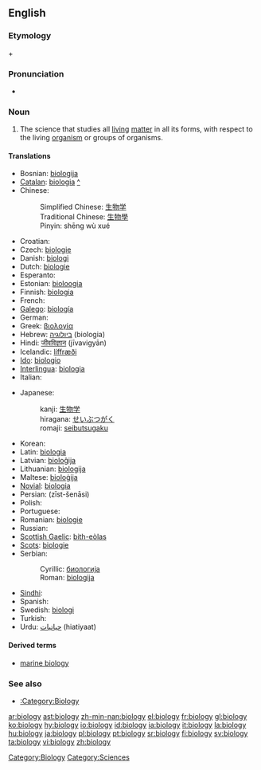 {{wikipedia}}
==English==

===Etymology===
{{AGr.}} {{term|sc=polytonic|βίος|tr=bíos||bio-, life}} + {{term|sc=polytonic|-λογία|tr=-logía||-logy, branch of study, to speak}}

===Pronunciation===
* {{IPA|/ˌba.ˈjɔ.lə.dʒɪ/}}

===Noun===
{{en-noun|-}}

# The science that studies all [[living]] [[matter]] in all its forms, with respect to the living [[organism]] or groups of organisms.

====Translations====
{{trans-top}}
*Bosnian: [[biologija#Bosnian|biologija]] {{f}}
*[[Catalan]]: [[biologia]] {{f}} [[:ca:biologia|^]]
*Chinese:
*:Simplified Chinese: [[生物学]]
*:Traditional Chinese: [[生物學]]
*:Pinyin: shēng wù xué
*Croatian: {{t|hr|biologija|f}}
*Czech: [[biologie]] {{f}}
*Danish: [[biologi]]
*Dutch: [[biologie]]
*Esperanto: {{t|eo|biologio}}
*Estonian: [[bioloogia]]
*Finnish: [[biologia]]
*French: {{t|fr|biologie|f}}
*[[Galego]]: [[biología]] {{f}}
*German: {{t|de|Biologie|f}}
*Greek: [[βιολογία]] {{f}}
*Hebrew: [[ביולוגיה]] (biologia) {{f}}
*Hindi: [[जीवविज्ञान]] (jīvavigyān)
*Icelandic: [[líffræði]] {{f}}
*[[Ido]]: [[biologio]]
*[[Interlingua]]: [[biologia]]
*Italian: {{t|it|biologia|f}}
{{trans-mid}}
*Japanese:
*:kanji: [[生物学]]
*:hiragana: [[せいぶつがく]]
*:romaji: [[seibutsugaku]]
*Korean: {{t|ko|sc=Hang|생물학|tr=saengmulhak}}
*Latin: [[biologia]] {{f}}
*Latvian: [[bioloĝija]] {{f}}
*Lithuanian: [[biologija]] {{f}}
*Maltese: [[bioloġija]]
*[[Novial]]: [[biologia]]
*Persian: {{FAchar|[[زیست‌شناسی]]}} (zīst-šenāsi)
*Polish: {{t|pl|biologia|f}}
*Portuguese: {{t|pt|biologia|f}}
*Romanian: [[biologie]] {{f}}
*Russian: {{t|ru|sc=Cyrl|биология|alt=биоло́гия|tr=biológiya|f}}
*[[Scottish Gaelic]]: [[bith-eòlas]] {{m}}
*[[Scots]]: [[biologie]]
*Serbian:
*:Cyrillic: [[биологија#Serbian|биологија]] {{f}}
*:Roman: [[biologija#Serbian|biologija]] {{f}}
*[[Sindhi]]: {{SDchar|[[جِياڀياسُ]]}} {{m}}
*Spanish: {{t|es|biología|f}}
*Swedish: [[biologi]] {{c}}
*Turkish: {{t|tr|biyoloji}}
*Urdu: [[حیاتیات]] (hiatiyaat) {{f}}
{{trans-bottom}}

====Derived terms====
*[[marine biology]]

===See also===
* [[:Category:Biology]]

[[Category:Biology]]
[[Category:Sciences]]

[[ar:biology]]
[[ast:biology]]
[[zh-min-nan:biology]]
[[el:biology]]
[[fr:biology]]
[[gl:biology]]
[[ko:biology]]
[[hy:biology]]
[[io:biology]]
[[id:biology]]
[[ia:biology]]
[[it:biology]]
[[la:biology]]
[[hu:biology]]
[[ja:biology]]
[[pl:biology]]
[[pt:biology]]
[[sr:biology]]
[[fi:biology]]
[[sv:biology]]
[[ta:biology]]
[[vi:biology]]
[[zh:biology]]
